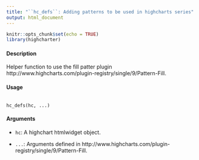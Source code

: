 ```yaml
---
title: "``hc_defs``: Adding patterns to be used in highcharts series"
output: html_document
---
```


```r
knitr::opts_chunk$set(echo = TRUE)
library(highcharter)
```

#### Description 

Helper function to use the fill patter plugin 
http://www.highcharts.com/plugin-registry/single/9/Pattern-Fill.

#### Usage
<pre><code>
hc_defs(hc, ...)
</code></pre>

#### Arguments 

* ``hc ``: A highchart htmlwidget object.

* ``...``: Arguments defined in http://www.highcharts.com/plugin-registry/single/9/Pattern-Fill.
